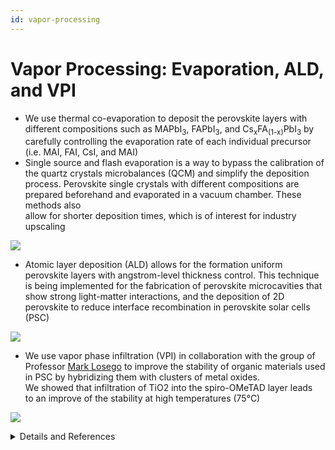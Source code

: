 ```yaml
---
id: vapor-processing
---
```



# Vapor Processing: Evaporation, ALD, and VPI

- We use thermal co-evaporation to deposit the perovskite layers with different compositions such as MAPbI<sub>3</sub>, FAPbI<sub>3</sub>, and Cs<sub>x</sub>FA<sub>(1-x)</sub>PbI<sub>3</sub> by carefully controlling the evaporation rate of each individual precursor (i.e. MAI, FAI, CsI, and MAI) 
- Single source and flash evaporation is a way to bypass the calibration of the quartz crystals microbalances (QCM) and simplify the deposition process. Perovskite single crystals with different compositions are prepared beforehand and evaporated in a vacuum chamber. These methods also <br/> allow for shorter deposition times, which is of interest for industry upscaling

![](../../static/img/research/vap-1.png#research-img)

- Atomic layer deposition (ALD) allows for the formation uniform perovskite layers with angstrom-level thickness control. This technique is being implemented for the fabrication of perovskite microcavities that show strong light-matter interactions, and the deposition of 2D perovskite to reduce interface recombination in perovskite solar cells (PSC)

![](../../static/img/research/vap-2.png#research-img)

- We use vapor phase infiltration (VPI) in collaboration with the group of Professor [Mark Losego](https://www.mse.gatech.edu/people/mark-losego) to improve the stability of organic materials used in PSC by hybridizing them with clusters of metal oxides.<br/> We showed that infiltration of TiO2 into the spiro-OMeTAD layer leads <br/> to an improve of the stability at high temperatures (75°C)

![](../../static/img/research/vap-3.png#research-img)

<details>
<summary>Details and References</summary>

Group Members: [Andres](../People/Graduate%20Students/andres) [Martin](../People/Graduate%20Students/martin) [Kunal](../People/Post%20Doctoral%20Researchers/kunal) [Carlo](../People/Research%20Scientists/carlo)

Perovskite solar cells (PSCs) have achieved a record efficiency of 25.6% by using spin coating for the deposition of most of the layers involved. Careful control of the phase purity, morphology, and thus optoelectronic properties of the layers has been crucial to achieve these results. However, there are many drawbacks of the spin coating deposition approach, such as low throughput, extensive amounts of toxic solvents, low quality of films near the edges of the substrates, the presence of large defects in the film, and solvent orthogonality. These drawbacks translate into roadblocks for thin film processing in large scale. We study the deposition of energy materials by different vacuum-based deposition techniques to address these concerns.

1. [ACS Appl. Mater. Interfaces 2022, 14, 30, 34269–34280](https://pubs.acs.org/toc/aamick/14/30)
2. [Chem. Mater. 2022, 34, 6, 2553–2561](https://pubs.acs.org/doi/abs/10.1021/acs.chemmater.1c03093)
3. [ACS Energy Lett. 2023, 8, 3, 1408–1415](https://pubs.acs.org/doi/abs/10.1021/acsenergylett.2c02419)
4. [ACS Energy Lett. 2023, 8, 1, 844–852](https://pubs.acs.org/toc/aelccp/8/1)

</details>

